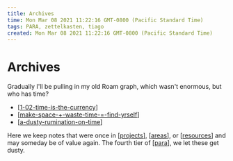 ```yaml
---
title: Archives
time: Mon Mar 08 2021 11:22:16 GMT-0800 (Pacific Standard Time)
tags: PARA, zettelkasten, tiago
created: Mon Mar 08 2021 11:22:16 GMT-0800 (Pacific Standard Time)
---
```


# Archives

Gradually I'll be pulling in my old Roam graph, which wasn't enormous, but who has time?

- [[1-02-time-is-the-currency]]
- [[make-space-+-waste-time-=-find-yrself]]
- [[a-dusty-rumination-on-time]]

Here we keep notes that were once in [[projects]], [[areas]], or [[resources]] and may someday be of value again. The fourth tier of [[para]], we let these get dusty.

[//begin]: # "Autogenerated link references for markdown compatibility"
[1-02-time-is-the-currency]: areas/poetry/stourmy-do-oh/1-02-time-is-the-currency "Time is the currency"
[make-space-+-waste-time-=-find-yrself]: areas/poetry/to-revise/make-space-+-waste-time-=-find-yrself "Make space + waste time => find yrself"
[a-dusty-rumination-on-time]: resources/Psychology/a-dusty-rumination-on-time "A Dusty Rumination on Time"
[projects]: projects "Projects"
[areas]: areas "Areas"
[resources]: resources "Resources"
[para]: archives/roam/para "PARA method"
[//end]: # "Autogenerated link references"

